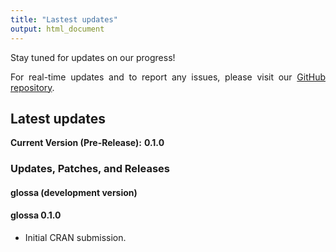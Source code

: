 ```yaml
---
title: "Lastest updates"
output: html_document
---
```


<style>
body {
text-align: justify}
</style>

Stay tuned for updates on our progress!

For real-time updates and to report any issues, please visit our <a href="https://github.com/iMARES-group/glossa" target="_blank">GitHub repository</a>.

## **Latest updates**

**Current Version (Pre-Release):** **0.1.0**

### Updates, Patches, and Releases

#### **glossa (development version)**

#### **glossa 0.1.0**

* Initial CRAN submission.


